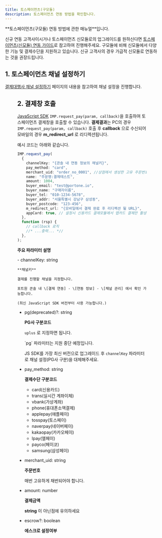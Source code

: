 ```yaml
---
title: 토스페이먼츠(구모듈)
description: 토스페이먼츠 연동 방법을 확인합니다.
---
```



<Hint style="warning">
  **토스페이먼츠(구모듈) 연동 방법에 관한 매뉴얼**입니다.

  신규 연동 고객사이시거나 토스페이먼츠 신모듈로의 업그레이드를 원하신다면 [토스페이먼츠(신모듈) 연동 가이드](/opi/ko/integration/pg/v1/newtoss/readme)로 참고하여 진행해주세요.
  구모듈에 비해 신모듈에서 다양한 기능 및 결제수단을 지원하고 있습니다. 신규 고객사의 경우 가급적 신모듈로 연동하는 것을 권장드립니다.
</Hint>

## 1. 토스페이먼츠 채널 설정하기

[결제대행사 채널 설정하기](/opi/ko/integration/ready/readme#3-결제대행사-채널-설정하기) 페이지의 내용을 참고하여 채널 설정을 진행합니다.

<Figure src="/gitbook-assets/ko/screenshot 2022-05-29 7.38.40.png" />

## 2. 결제창 호출

[JavaScript SDK](/sdk/ko/v1-sdk/javascript-sdk-old/readme) `IMP.request_pay(param, callback)`을 호출하여
토스페이먼츠 결제창을 호출할 수 있습니다.
**결제결과**는 PC의 경우 `IMP.request_pay(param, callback)` 호출 후
**callback** 으로 수신되어
모바일의 경우 **m\_redirect\_url** 로 리디렉션됩니다.

예시 코드는 아래와 같습니다.

```ts title="Javascript SDK"
IMP.request_pay(
  {
    channelKey: "{콘솔 내 연동 정보의 채널키}",
    pay_method: "card",
    merchant_uid: "order_no_0001", //상점에서 생성한 고유 주문번호
    name: "주문명:결제테스트",
    amount: 1004,
    buyer_email: "test@portone.io",
    buyer_name: "구매자이름",
    buyer_tel: "010-1234-5678",
    buyer_addr: "서울특별시 강남구 삼성동",
    buyer_postcode: "123-456",
    m_redirect_url: "{모바일에서 결제 완료 후 리디렉션 될 URL}",
    appCard: true, // 설정시 신용카드 결제모듈에서 앱카드 결제만 활성화됩니다.
  },
  function (rsp) {
    // callback 로직
    //* ...중략... *//
  },
);
```

**주요 파라미터 설명**

<Parameter flatten>
  - channelKey: string

    **채널키**

    결제를 진행할 채널을 지정합니다.

    포트원 콘솔 내 \[결제 연동] - \[연동 정보] - \[채널 관리] 에서 확인 가능합니다.

    (최신 JavaScript SDK 버전부터 사용 가능합니다.)

  - pg(deprecated)?: string

    **PG사 구분코드**

    `uplus` 로 지정하면 됩니다.

    <Hint style="warning">
      `pg` 파라미터는 지원 중단 예정입니다.

      JS SDK를 가장 최신 버전으로 업그레이드 후 `channelKey` 파라미터로 채널 설정(PG사 구분)을 대체해주세요.
    </Hint>

  - pay_method: string

    **결제수단 구분코드**

    - card(신용카드)
    - trans(실시간 계좌이체)
    - vbank(가상계좌)
    - phone(휴대폰소액결제)
    - applepay(애플페이)
    - tosspay(토스페이)
    - naverpay(네이버페이)
    - kakaopay(카카오페이)
    - lpay(엘페이)
    - payco(페이코)
    - samsung(삼성페이)

  - merchant_uid: string

    **주문번호**

    매번 고유하게 채번되어야 합니다.

  - amount: number

    **결제금액**

    **string** 이 아닌점에 유의하세요

  - escrow?: boolean

    **에스크로 설정여부**
</Parameter>
